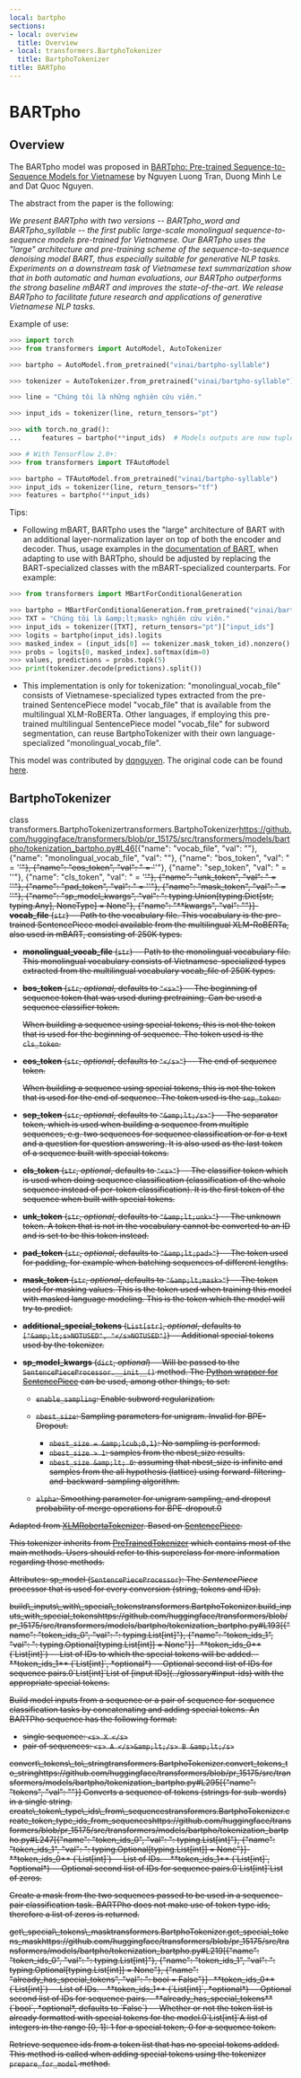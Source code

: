 ```yaml
---
local: bartpho
sections:
- local: overview
  title: Overview
- local: transformers.BartphoTokenizer
  title: BartphoTokenizer
title: BARTpho
---
```

<script>
</script>
<!--Copyright 2021 The HuggingFace Team. All rights reserved.

Licensed under the Apache License, Version 2.0 (the "License"); you may not use this file except in compliance with
the License. You may obtain a copy of the License at

http://www.apache.org/licenses/LICENSE-2.0

Unless required by applicable law or agreed to in writing, software distributed under the License is distributed on
an "AS IS" BASIS, WITHOUT WARRANTIES OR CONDITIONS OF ANY KIND, either express or implied. See the License for the
specific language governing permissions and limitations under the License.
-->

<h1 id="bartpho">BARTpho</h1>

<h2 id="overview">Overview</h2>

The BARTpho model was proposed in [BARTpho: Pre-trained Sequence-to-Sequence Models for Vietnamese](https://arxiv.org/abs/2109.09701) by Nguyen Luong Tran, Duong Minh Le and Dat Quoc Nguyen.

The abstract from the paper is the following:

*We present BARTpho with two versions -- BARTpho_word and BARTpho_syllable -- the first public large-scale monolingual
sequence-to-sequence models pre-trained for Vietnamese. Our BARTpho uses the "large" architecture and pre-training
scheme of the sequence-to-sequence denoising model BART, thus especially suitable for generative NLP tasks. Experiments
on a downstream task of Vietnamese text summarization show that in both automatic and human evaluations, our BARTpho
outperforms the strong baseline mBART and improves the state-of-the-art. We release BARTpho to facilitate future
research and applications of generative Vietnamese NLP tasks.*

Example of use:

```python
>>> import torch
>>> from transformers import AutoModel, AutoTokenizer

>>> bartpho = AutoModel.from_pretrained("vinai/bartpho-syllable")

>>> tokenizer = AutoTokenizer.from_pretrained("vinai/bartpho-syllable")

>>> line = "Chúng tôi là những nghiên cứu viên."

>>> input_ids = tokenizer(line, return_tensors="pt")

>>> with torch.no_grad():
...     features = bartpho(**input_ids)  # Models outputs are now tuples

>>> # With TensorFlow 2.0+:
>>> from transformers import TFAutoModel

>>> bartpho = TFAutoModel.from_pretrained("vinai/bartpho-syllable")
>>> input_ids = tokenizer(line, return_tensors="tf")
>>> features = bartpho(**input_ids)
```

Tips:

- Following mBART, BARTpho uses the "large" architecture of BART with an additional layer-normalization layer on top of
  both the encoder and decoder. Thus, usage examples in the [documentation of BART](bart), when adapting to use
  with BARTpho, should be adjusted by replacing the BART-specialized classes with the mBART-specialized counterparts.
  For example:

```python
>>> from transformers import MBartForConditionalGeneration

>>> bartpho = MBartForConditionalGeneration.from_pretrained("vinai/bartpho-syllable")
>>> TXT = "Chúng tôi là &amp;lt;mask> nghiên cứu viên."
>>> input_ids = tokenizer([TXT], return_tensors="pt")["input_ids"]
>>> logits = bartpho(input_ids).logits
>>> masked_index = (input_ids[0] == tokenizer.mask_token_id).nonzero().item()
>>> probs = logits[0, masked_index].softmax(dim=0)
>>> values, predictions = probs.topk(5)
>>> print(tokenizer.decode(predictions).split())
```

- This implementation is only for tokenization: "monolingual_vocab_file" consists of Vietnamese-specialized types
  extracted from the pre-trained SentencePiece model "vocab_file" that is available from the multilingual XLM-RoBERTa.
  Other languages, if employing this pre-trained multilingual SentencePiece model "vocab_file" for subword
  segmentation, can reuse BartphoTokenizer with their own language-specialized "monolingual_vocab_file".

This model was contributed by [dqnguyen](https://huggingface.co/dqnguyen). The original code can be found [here](https://github.com/VinAIResearch/BARTpho).

<h2 id="transformers.BartphoTokenizer">BartphoTokenizer</h2>

<div class="docstring">

<docstring><name>class transformers.BartphoTokenizer</name><anchor>transformers.BartphoTokenizer</anchor><source>https://github.com/huggingface/transformers/blob/pr_15175/src/transformers/models/bartpho/tokenization_bartpho.py#L46</source><parameters>[{"name": "vocab_file", "val": ""}, {"name": "monolingual_vocab_file", "val": ""}, {"name": "bos_token", "val": " = '<s>'"}, {"name": "eos_token", "val": " = '</s>'"}, {"name": "sep_token", "val": " = '</s>'"}, {"name": "cls_token", "val": " = '<s>'"}, {"name": "unk_token", "val": " = '<unk>'"}, {"name": "pad_token", "val": " = '<pad>'"}, {"name": "mask_token", "val": " = '<mask>'"}, {"name": "sp_model_kwargs", "val": ": typing.Union[typing.Dict[str, typing.Any], NoneType] = None"}, {"name": "**kwargs", "val": ""}]</parameters><paramsdesc>- **vocab_file** (`str`) --
  Path to the vocabulary file. This vocabulary is the pre-trained SentencePiece model available from the
  multilingual XLM-RoBERTa, also used in mBART, consisting of 250K types.
- **monolingual_vocab_file** (`str`) --
  Path to the monolingual vocabulary file. This monolingual vocabulary consists of Vietnamese-specialized
  types extracted from the multilingual vocabulary vocab_file of 250K types.
- **bos_token** (`str`, *optional*, defaults to `"<s>"`) --
  The beginning of sequence token that was used during pretraining. Can be used a sequence classifier token.

  <Tip>

  When building a sequence using special tokens, this is not the token that is used for the beginning of
  sequence. The token used is the `cls_token`.

  </Tip>

- **eos_token** (`str`, *optional*, defaults to `"</s>"`) --
  The end of sequence token.

  <Tip>

  When building a sequence using special tokens, this is not the token that is used for the end of sequence.
  The token used is the `sep_token`.

  </Tip>

- **sep_token** (`str`, *optional*, defaults to `"&amp;lt;/s>"`) --
  The separator token, which is used when building a sequence from multiple sequences, e.g. two sequences for
  sequence classification or for a text and a question for question answering. It is also used as the last
  token of a sequence built with special tokens.
- **cls_token** (`str`, *optional*, defaults to `"<s>"`) --
  The classifier token which is used when doing sequence classification (classification of the whole sequence
  instead of per-token classification). It is the first token of the sequence when built with special tokens.
- **unk_token** (`str`, *optional*, defaults to `"&amp;lt;unk>"`) --
  The unknown token. A token that is not in the vocabulary cannot be converted to an ID and is set to be this
  token instead.
- **pad_token** (`str`, *optional*, defaults to `"&amp;lt;pad>"`) --
  The token used for padding, for example when batching sequences of different lengths.
- **mask_token** (`str`, *optional*, defaults to `"&amp;lt;mask>"`) --
  The token used for masking values. This is the token used when training this model with masked language
  modeling. This is the token which the model will try to predict.
- **additional_special_tokens** (`List[str]`, *optional*, defaults to `["&amp;lt;s>NOTUSED", "</s>NOTUSED"]`) --
  Additional special tokens used by the tokenizer.
- **sp_model_kwargs** (`dict`, *optional*) --
  Will be passed to the `SentencePieceProcessor.__init__()` method. The [Python wrapper for
  SentencePiece](https://github.com/google/sentencepiece/tree/master/python) can be used, among other things,
  to set:

  - `enable_sampling`: Enable subword regularization.
  - `nbest_size`: Sampling parameters for unigram. Invalid for BPE-Dropout.

    - `nbest_size = &amp;lcub;0,1}`: No sampling is performed.
    - `nbest_size > 1`: samples from the nbest_size results.
    - `nbest_size &amp;lt; 0`: assuming that nbest_size is infinite and samples from the all hypothesis (lattice)
      using forward-filtering-and-backward-sampling algorithm.

  - `alpha`: Smoothing parameter for unigram sampling, and dropout probability of merge operations for
    BPE-dropout.</paramsdesc><paramgroups>0</paramgroups></docstring>

Adapted from [XLMRobertaTokenizer](/docs/transformers/pr_15175/en/model_doc/xlm-roberta#transformers.XLMRobertaTokenizer). Based on [SentencePiece](https://github.com/google/sentencepiece).

This tokenizer inherits from [PreTrainedTokenizer](/docs/transformers/pr_15175/en/main_classes/tokenizer#transformers.PreTrainedTokenizer) which contains most of the main methods. Users should refer to
this superclass for more information regarding those methods.



Attributes:
sp_model (`SentencePieceProcessor`):
The *SentencePiece* processor that is used for every conversion (string, tokens and IDs).



<div class="docstring">
<docstring><name>build\_inputs\_with\_special\_tokens</name><anchor>transformers.BartphoTokenizer.build_inputs_with_special_tokens</anchor><source>https://github.com/huggingface/transformers/blob/pr_15175/src/transformers/models/bartpho/tokenization_bartpho.py#L193</source><parameters>[{"name": "token_ids_0", "val": ": typing.List[int]"}, {"name": "token_ids_1", "val": ": typing.Optional[typing.List[int]] = None"}]</parameters><paramsdesc>- **token_ids_0** (`List[int]`) --
  List of IDs to which the special tokens will be added.
- **token_ids_1** (`List[int]`, *optional*) --
  Optional second list of IDs for sequence pairs.</paramsdesc><paramgroups>0</paramgroups><rettype>`List[int]`</rettype><retdesc>List of [input IDs](../glossary#input-ids) with the appropriate special tokens.</retdesc></docstring>

Build model inputs from a sequence or a pair of sequence for sequence classification tasks by concatenating and
adding special tokens. An BARTPho sequence has the following format:

- single sequence: `<s> X </s>`
- pair of sequences: `<s> A </s>&amp;lt;/s> B &amp;lt;/s>`








</div>
<div class="docstring">
<docstring><name>convert\_tokens\_to\_string</name><anchor>transformers.BartphoTokenizer.convert_tokens_to_string</anchor><source>https://github.com/huggingface/transformers/blob/pr_15175/src/transformers/models/bartpho/tokenization_bartpho.py#L295</source><parameters>[{"name": "tokens", "val": ""}]</parameters></docstring>
Converts a sequence of tokens (strings for sub-words) in a single string.

</div>
<div class="docstring">
<docstring><name>create\_token\_type\_ids\_from\_sequences</name><anchor>transformers.BartphoTokenizer.create_token_type_ids_from_sequences</anchor><source>https://github.com/huggingface/transformers/blob/pr_15175/src/transformers/models/bartpho/tokenization_bartpho.py#L247</source><parameters>[{"name": "token_ids_0", "val": ": typing.List[int]"}, {"name": "token_ids_1", "val": ": typing.Optional[typing.List[int]] = None"}]</parameters><paramsdesc>- **token_ids_0** (`List[int]`) --
  List of IDs.
- **token_ids_1** (`List[int]`, *optional*) --
  Optional second list of IDs for sequence pairs.</paramsdesc><paramgroups>0</paramgroups><rettype>`List[int]`</rettype><retdesc>List of zeros.</retdesc></docstring>

Create a mask from the two sequences passed to be used in a sequence-pair classification task. BARTPho does not
make use of token type ids, therefore a list of zeros is returned.








</div>
<div class="docstring">
<docstring><name>get\_special\_tokens\_mask</name><anchor>transformers.BartphoTokenizer.get_special_tokens_mask</anchor><source>https://github.com/huggingface/transformers/blob/pr_15175/src/transformers/models/bartpho/tokenization_bartpho.py#L219</source><parameters>[{"name": "token_ids_0", "val": ": typing.List[int]"}, {"name": "token_ids_1", "val": ": typing.Optional[typing.List[int]] = None"}, {"name": "already_has_special_tokens", "val": ": bool = False"}]</parameters><paramsdesc>- **token_ids_0** (`List[int]`) --
  List of IDs.
- **token_ids_1** (`List[int]`, *optional*) --
  Optional second list of IDs for sequence pairs.
- **already_has_special_tokens** (`bool`, *optional*, defaults to `False`) --
  Whether or not the token list is already formatted with special tokens for the model.</paramsdesc><paramgroups>0</paramgroups><rettype>`List[int]`</rettype><retdesc>A list of integers in the range [0, 1]: 1 for a special token, 0 for a sequence token.</retdesc></docstring>

Retrieve sequence ids from a token list that has no special tokens added. This method is called when adding
special tokens using the tokenizer `prepare_for_model` method.








</div></div>
